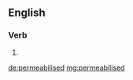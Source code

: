 ==English==

===Verb===
{{head|en|verb form}}

# {{en-past of|permeablise}}

[[de:permeabilised]]
[[mg:permeabilised]]